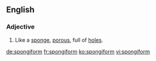==English==

===Adjective===
{{en-adj|-}}

#Like a [[sponge]], [[porous]], full of [[hole]]s.

[[de:spongiform]]
[[fr:spongiform]]
[[ko:spongiform]]
[[vi:spongiform]]